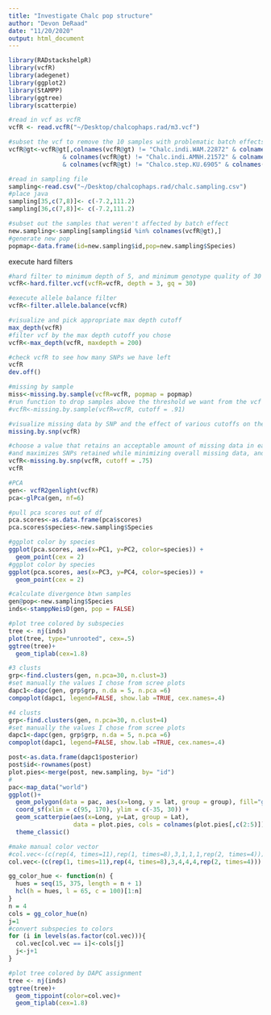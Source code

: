 ```yaml
---
title: "Investigate Chalc pop structure"
author: "Devon DeRaad"
date: "11/20/2020"
output: html_document
---
```


```r
library(RADstackshelpR)
library(vcfR)
library(adegenet)
library(ggplot2)
library(StAMPP)
library(ggtree)
library(scatterpie)

#read in vcf as vcfR
vcfR <- read.vcfR("~/Desktop/chalcophaps.rad/m3.vcf")

#subset the vcf to remove the 10 samples with problematic batch effects
vcfR@gt<-vcfR@gt[,colnames(vcfR@gt) != "Chalc.indi.WAM.22872" & colnames(vcfR@gt) != "Chalc.indi.AMNH.21441" & colnames(vcfR@gt) != "Chalc.indi.CAS.777" & colnames(vcfR@gt) != "Chalc.indi.ANWC.B55964" & colnames(vcfR@gt) != "Chalc.indi.AMNH.21534" 
               & colnames(vcfR@gt) != "Chalc.indi.AMNH.21572" & colnames(vcfR@gt) != "Chalco.step.KU.27832" & colnames(vcfR@gt) != "Chalco.step.KU.12228" & colnames(vcfR@gt) != "Chalco.step.WAM.26645" & colnames(vcfR@gt) != "Chalc.indi.AMNH.21615"
               & colnames(vcfR@gt) != "Chalco.step.KU.6905" & colnames(vcfR@gt) != "Chalco.step.KU.7287" & colnames(vcfR@gt) != "Chalc.indi.WAM.22720"& colnames(vcfR@gt) != "Chalco.indi.KU.31155"]

#read in sampling file
sampling<-read.csv("~/Desktop/chalcophaps.rad/chalc.sampling.csv")
#place java
sampling[35,c(7,8)]<- c(-7.2,111.2)
sampling[36,c(7,8)]<- c(-7.2,111.2)

#subset out the samples that weren't affected by batch effect
new.sampling<-sampling[sampling$id %in% colnames(vcfR@gt),]
#generate new pop
popmap<-data.frame(id=new.sampling$id,pop=new.sampling$Species)
```

execute hard filters
```r
#hard filter to minimum depth of 5, and minimum genotype quality of 30
vcfR<-hard.filter.vcf(vcfR=vcfR, depth = 3, gq = 30)

#execute allele balance filter
vcfR<-filter.allele.balance(vcfR)

#visualize and pick appropriate max depth cutoff
max_depth(vcfR)
#filter vcf by the max depth cutoff you chose
vcfR<-max_depth(vcfR, maxdepth = 200)

#check vcfR to see how many SNPs we have left
vcfR
dev.off()
```

```r
#missing by sample
miss<-missing.by.sample(vcfR=vcfR, popmap = popmap)
#run function to drop samples above the threshold we want from the vcf
#vcfR<-missing.by.sample(vcfR=vcfR, cutoff = .91)
```

```r
#visualize missing data by SNP and the effect of various cutoffs on the missingness of each sample
missing.by.snp(vcfR)

#choose a value that retains an acceptable amount of missing data in each sample
#and maximizes SNPs retained while minimizing overall missing data, and filter vcf
vcfR<-missing.by.snp(vcfR, cutoff = .75)
vcfR
```

```r
#PCA
gen<- vcfR2genlight(vcfR)
pca<-glPca(gen, nf=6)

#pull pca scores out of df
pca.scores<-as.data.frame(pca$scores)
pca.scores$species<-new.sampling$Species

#ggplot color by species
ggplot(pca.scores, aes(x=PC1, y=PC2, color=species)) +
  geom_point(cex = 2)
#ggplot color by species
ggplot(pca.scores, aes(x=PC3, y=PC4, color=species)) +
  geom_point(cex = 2)

```

```r
#calculate divergence btwn samples
gen@pop<-new.sampling$Species
inds<-stamppNeisD(gen, pop = FALSE)

#plot tree colored by subspecies
tree <- nj(inds)
plot(tree, type="unrooted", cex=.5)
ggtree(tree)+
  geom_tiplab(cex=1.8)
```

```r
#3 clusts
grp<-find.clusters(gen, n.pca=30, n.clust=3)
#set manually the values I chose from scree plots
dapc1<-dapc(gen, grp$grp, n.da = 5, n.pca =6)
compoplot(dapc1, legend=FALSE, show.lab =TRUE, cex.names=.4)

#4 clusts
grp<-find.clusters(gen, n.pca=30, n.clust=4)
#set manually the values I chose from scree plots
dapc1<-dapc(gen, grp$grp, n.da = 5, n.pca =6)
compoplot(dapc1, legend=FALSE, show.lab =TRUE, cex.names=.4)
```

```r
post<-as.data.frame(dapc1$posterior)
post$id<-rownames(post)
plot.pies<-merge(post, new.sampling, by= "id")
#
pac<-map_data("world")
ggplot()+
  geom_polygon(data = pac, aes(x=long, y = lat, group = group), fill="grey", col="black", cex=.1)+
  coord_sf(xlim = c(95, 170), ylim = c(-35, 30)) + 
  geom_scatterpie(aes(x=Long, y=Lat, group = Lat), 
                  data = plot.pies, cols = colnames(plot.pies[,c(2:5)]))+
  theme_classic()
```

```r
#make manual color vector
#col.vec<-(c(rep(4, times=11),rep(1, times=8),3,1,1,1,rep(2, times=4)))
col.vec<-(c(rep(1, times=11),rep(4, times=8),3,4,4,4,rep(2, times=4)))

gg_color_hue <- function(n) {
  hues = seq(15, 375, length = n + 1)
  hcl(h = hues, l = 65, c = 100)[1:n]
}
n = 4
cols = gg_color_hue(n)
j=1
#convert subspecies to colors
for (i in levels(as.factor(col.vec))){
  col.vec[col.vec == i]<-cols[j]
  j<-j+1
}

#plot tree colored by DAPC assignment
tree <- nj(inds)
ggtree(tree)+
  geom_tippoint(color=col.vec)+
  geom_tiplab(cex=1.8)
```
